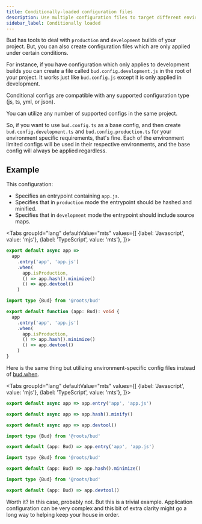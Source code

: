 ```yaml
---
title: Conditionally-loaded configuration files
description: Use multiple configuration files to target different environments
sidebar_label: Conditionally loaded
---
```



Bud has tools to deal with `production` and `development` builds of your project. But, you can also create configuration files which are only applied under certain conditions.

For instance, if you have configuration which only applies to development builds you can create a file called `bud.config.development.js` in the root of your project. It works just like
`bud.config.js` except it is only applied in development.

Conditional configs are compatible with any supported configuration type (js, ts, yml, or json).

You can utilize any number of supported configs in the same project.

So, if you want to use `bud.config.ts` as a base config, and then create `bud.config.development.ts` and `bud.config.production.ts` for your environment specific requirements,
that's fine. Each of the environment limited configs will be used in their respective environments, and the base config will always be applied regardless.

## Example

This configuration:

- Specifies an entrypoint containing `app.js`.
- Specifies that in `production` mode the entrypoint should be hashed and minified.
- Specifies that in `development` mode the entrypoint should include source maps.

<Tabs
  groupId="lang"
  defaultValue="mts"
  values={[
    {label: 'Javascript', value: 'mjs'},
    {label: 'TypeScript', value: 'mts'},
  ]}>
  <TabItem value="mjs">

```js title='bud.config.mjs'
export default async app =>
  app
    .entry('app', 'app.js')
    .when(
      app.isProduction,
      () => app.hash().minimize()
      () => app.devtool()
    )
```

  </TabItem>
  <TabItem value="mts">

```ts title='bud.config.mts'
import type {Bud} from '@roots/bud'

export default function (app: Bud): void {
  app
    .entry('app', 'app.js')
    .when(
      app.isProduction,
      () => app.hash().minimize()
      () => app.devtool()
    )
}
```

  </TabItem>
</Tabs>

Here is the same thing but utilizing environment-specific config files instead of [bud.when](/docs/bud.when).

<Tabs
  groupId="lang"
  defaultValue="mts"
  values={[
    {label: 'Javascript', value: 'mjs'},
    {label: 'TypeScript', value: 'mts'},
  ]}>
  <TabItem value="mjs">

```js title='bud.config.js'
export default async app => app.entry('app', 'app.js')
```

```js title='bud.config.development.js'
export default async app => app.hash().minify()
```

```js title='bud.config.production.js'
export default async app => app.devtool()
```

  </TabItem>
  <TabItem value="mts">

```ts title='bud.config.ts'
import type {Bud} from '@roots/bud'

export default (app: Bud) => app.entry('app', 'app.js')
```

```js title='bud.config.production.ts'
import type {Bud} from '@roots/bud'

export default (app: Bud) => app.hash().minimize()
```

```ts title='bud.config.development.ts'
import type {Bud} from '@roots/bud'

export default (app: Bud) => app.devtool()
```

  </TabItem>
</Tabs>

Worth it? In this case, probably not. But this is a trivial example. Application configuration can be very complex
and this bit of extra clarity might go a long way to helping keep your house in order.
